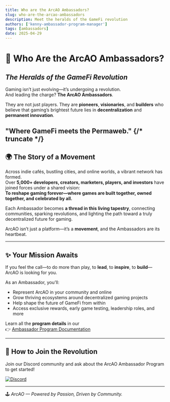 ```yaml
---
title: Who are the ArcAO Ambassadors?
slug: who-are-the-arcao-ambassadors
description: Meet the heralds of the GameFi revolution
authors: ['kenny-ambassador-program-manager']
tags: [ambassadors]
date: 2025-04-29
---
```


# 🌟 Who Are the ArcAO Ambassadors?
## *The Heralds of the GameFi Revolution*

Gaming isn’t just evolving—it’s undergoing a revolution.  
And leading the charge? **The ArcAO Ambassadors**.

They are not just players. They are **pioneers**, **visionaries**, and **builders** who believe that gaming’s brightest future lies in **decentralization** and **permanent innovation**.

**"Where GameFi meets the Permaweb."**
{/* truncate */}
---

## 🌍 The Story of a Movement

Across indie cafés, bustling cities, and online worlds, a vibrant network has formed.  
Over **5,000+ developers, creators, marketers, players, and investors** have joined forces under a shared vision:  
**To reshape gaming forever—where games are built together, owned together, and celebrated by all.**

Each Ambassador becomes **a thread in this living tapestry**, connecting communities, sparking revolutions, and lighting the path toward a truly decentralized future for gaming.

ArcAO isn’t just a platform—it’s a **movement**, and the Ambassadors are its heartbeat.

---

## ✨ Your Mission Awaits

If you feel the call—to do more than play, to **lead**, to **inspire**, to **build**—ArcAO is looking for you.

As an Ambassador, you’ll:

- Represent ArcAO in your community and online
- Grow thriving ecosystems around decentralized gaming projects
- Help shape the future of GameFi from within
- Access exclusive rewards, early game testing, leadership roles, and more

Learn all the **program details** in our  
👉 [Ambassador Program Documentation](/docs/content-creators/ambassador-program)

---

## 🚀 How to Join the Revolution

Join our Discord community and ask about the ArcAO Ambassador Program to get started!

<a href={ARCAO.discord} target="_blank">
  <img
    alt="Discord"
    src="https://img.shields.io/badge/Discord-Join%20Now-5865F2?style=for-the-badge&logo=discord"
  />
</a>

---

🕹️ *ArcAO — Powered by Passion, Driven by Community.*
